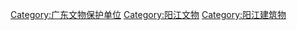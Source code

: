 [[Category:广东文物保护单位|Category:广东文物保护单位]]
[[Category:阳江文物|Category:阳江文物]]
[[Category:阳江建筑物|Category:阳江建筑物]]